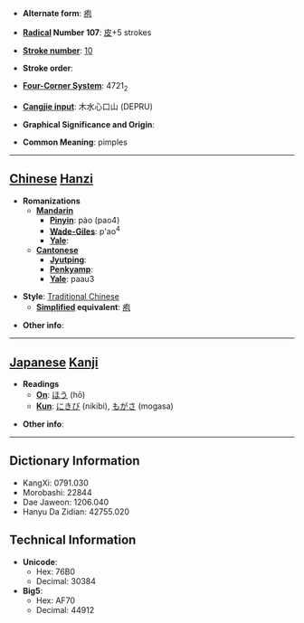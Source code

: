 * '''Alternate form''': [[疱]]

* '''[[Wiktionary:Chinese radical index| Radical]] Number 107''': [[Wiktionary:Chinese radical index 皮|皮]]+5 strokes

* '''[[Wiktionary:Chinese total strokes index|Stroke number]]''': [[Wiktionary:Chinese total strokes index 10|10]]

* '''Stroke order''': 

* '''[[Wiktionary:Chinese four corner index|Four-Corner System]]''': 4721<sub>2</sub>

* '''[[Wiktionary:Chinese Cangjie index|Cangjie input]]''': 木水心口山 (DEPRU)

* '''Graphical Significance and Origin''': 

* '''Common Meaning''': pimples

----

== [[Chinese]] [[Hanzi]] ==

* '''Romanizations'''
** '''[[Mandarin]]'''
*** '''[[Pinyin]]''': pào (pao4)
*** '''[[Wade-Giles]]''': p'ao<sup>4</sup>
*** '''[[Yale]]''': 
** '''[[Cantonese]]'''
*** '''[[Jyutping]]''':
*** '''[[Penkyamp]]''': 
*** '''[[Yale]]''': paau3

* '''Style''': [[Traditional Chinese]] 
** '''[[Simplified Chinese|Simplified]] equivalent''': [[疱]]

* '''Other info''': 

----

== [[Japanese]] [[Kanji]] ==

* '''Readings'''
** '''[[On]]''': [[ほう]] (hō)
** '''[[Kun]]''': [[にきび]] (nikibi), [[もがさ]] (mogasa)

* '''Other info''':  

----

== Dictionary Information ==

* KangXi: 0791.030
* Morobashi: 22844
* Dae Jaweon: 1206.040
* Hanyu Da Zidian: 42755.020

== Technical Information ==

* '''Unicode''':
** Hex: 76B0
** Decimal: 30384
* '''Big5''':
** Hex: AF70
** Decimal: 44912